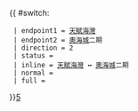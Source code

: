 {{ #switch: {{{format|}}}
  | endpoint1 = [[天賦海灣]]
  | endpoint2 = [[奧海城]]二期
  | direction = 2
  | status = {{HK Bus Status|P}}
  | inline = [[天賦海灣]] ↔ [[奧海城]]二期
  | normal =
  | full =
}}<noinclude>[[category:新界居民巴士路線模板|5]]</noinclude>